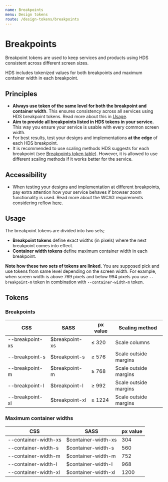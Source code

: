 ```yaml
---
name: Breakpoints
menu: Design tokens
route: /design-tokens/breakpoints
---
```



# Breakpoints

<LargeParagraph>
    Breakpoint tokens are used to keep services and products using HDS consistent across different screen sizes.
</LargeParagraph>

HDS includes tokenized values for both breakpoints and maximum container width in each breakpoint.

## Principles
- **Always use token of the same level for both the breakpoint and container width**. This ensures consistency across all services using HDS breakpoint tokens. Read more about this in [Usage](/design-tokens/breakpoints#usage).
- **Aim to provide all breakpoints listed in HDS tokens in your service.** This way you ensure your service is usable with every common screen width. 
- For best results, test your designs and implementations **at the edge** of each HDS breakpoint.
- It is recommended to use scaling methods HDS suggests for each breakpoint (see [Breakpoints token table](/design-tokens/breakpoints#breakpoints-1)). However, it is allowed to use different scaling methods if it works better for the service.


## Accessibility
- When testing your designs and implementation at different breakpoints, pay extra attention how your service behaves if browser zoom functionality is used. Read more about the WCAG requirements considering reflow [here](https://www.w3.org/WAI/WCAG21/Understanding/reflow.html).


## Usage
The breakpoint tokens are divided into two sets;
- **Breakpoint tokens** define exact widths (in pixels) where the next breakpoint comes into effect. 
- **Container width tokens** define maximum container width in each breakpoint.

**Note how these two sets of tokens are linked.** You are supposed pick and use tokens from same level depending on the screen width. For example, when screen width is above 769 pixels and below 994 pixels you use `--breakpoint-m` token in combination with `--container-width-m` token.


## Tokens
### Breakpoints
CSS             | SASS           | px value | Scaling method
----------------|----------------|----------|----------------------
--breakpoint-xs | $breakpoint-xs | ≤ 320    | Scale columns
--breakpoint-s  | $breakpoint-s  | ≥ 576    | Scale outside margins
--breakpoint-m  | $breakpoint-m  | ≥ 768    | Scale outside margins
--breakpoint-l  | $breakpoint-l  | ≥ 992    | Scale outside margins
--breakpoint-xl | $breakpoint-xl | ≥ 1224   | Scale outside margins

### Maximum container widths
CSS                  | SASS                | px value
---------------------|---------------------|---------
--container-width-xs | $container-width-xs | 304
--container-width-s  | $container-width-s  | 560
--container-width-m  | $container-width-m  | 752
--container-width-l  | $container-width-l  | 968
--container-width-xl | $container-width-xl | 1200



